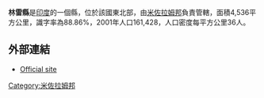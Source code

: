 '''林雷縣'''是[[印度|印度]]的一個縣，位於該國東北部，由[[米佐拉姆邦|米佐拉姆邦]]負責管轄，面積4,536平方公里，識字率為88.86%，2001年人口161,428，人口密度每平方公里36人。

==外部連結==
* [http://lunglei.nic.in/ Official site] {{Wayback|url=http://lunglei.nic.in/ |date=20100522013922 }}

{{coord|22|54|36|N|92|45|36|E|region:IN-MZ_type:adm2nd_source:kolossus-nowiki|display=title}}

{{India-geo-stub}}
[[Category:米佐拉姆邦|Category:米佐拉姆邦]]